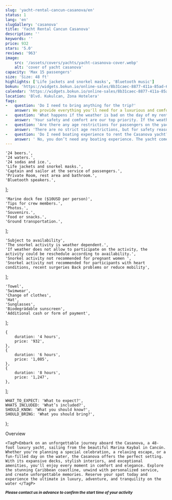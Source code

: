 ```yaml
---
slug: 'yacht-rental-cancun-casanova/en'
status: 1
lang: 'en'
slugGallery: 'casanova'
title: 'Yacht Rental Cancun Casanova'
description: ''
keywords: ''
price: 932
stars: '5.0'
reviews: '963'
image: 
    src: '/assets/covers/yachts/yacht-casanova-cover.webp'
    alt: 'cover of yacht casanova'
capacity: 'Max 15 passengers'
size: 'Size: 48 ft'
highlights: ['Life jackets and snorkel masks', 'Bluetooth music']
bokun: 'https://widgets.bokun.io/online-sales/8b31caec-8877-411a-85ad-682828170619/experience/949734?partialView=1'
calendar: 'https://widgets.bokun.io/online-sales/8b31caec-8877-411a-85ad-682828170619/experience-calendar/949734'
location: 'Blvd. Kukulcan, Zona Hotelera'
faqs:
-   question: 'Do I need to bring anything for the trip?'
    answer: We provide everything you'll need for a luxurious and comfortable experience. However, we recommend bringing sunscreen, a hat, and any personal items you'd like for the day. If you're planning on swimming or snorkeling, feel free to bring swimwear and towels, though these can also be provided.
-   question: 'What happens if the weather is bad on the day of my rental?'
    answer: 'Your safety and comfort are our top priority. If the weather conditions are unsafe, we will work with you to reschedule your booking or offer alternative options. We monitor weather forecasts closely to ensure the best experience possible.'
-   question: 'Are there any age restrictions for passengers on the yacht?'
    answer: 'There are no strict age restrictions, but for safety reasons, we recommend that young children be accompanied by a responsible adult. The yacht is equipped with safety features, including life vests, to ensure a secure experience for all guests.'
-   question: 'Do I need boating experience to rent the Casanova yacht?'
    answer: ' No, you don’t need any boating experience. The yacht comes with a professional crew to handle all aspects of navigation, ensuring a smooth and enjoyable journey for you and your guests.'
---
```



    '24 beers.',
    '24 waters.',
    '24 sodas and ice.',
    'Life jackets and snorkel masks.',
    'Captain and sailor at the service of passengers.',
    'Private Room, rest area and bathroom.',
    'Bluetooth speakers.',
];

    'Marine dock fee ($10USD per person)',
    'Tips for crew members.',
    'Photos.',
    'Souvenirs.',
    'Food or snacks.',
    'Ground transportation.',
];

    'Subject to availability',
    'The snorkel activity is weather dependent.',
    'If weather does not allow to participate on the activity, the activity could be reschedule according to availability.',
    'Snorkel activity not recommended for pregnant women ',
    'Snorkel activity not recommended for participants with heart conditions, recent surgeries Back problems or reduce mobility',
];

    'Towel',
    'Swimwear',
    'Change of clothes',
    'Hat',
    'Sunglasses',
    'Biodegrádable sunscreen',
    'Additional cash or form of payment',
];

    {
        duration: '4 hours',
        price: '932',
    },
    {
        duration: '6 hours',
        price: '1,085',
    },
    {
        duration: '8 hours',
        price: '1,247',
    },
];

    WHAT_TO_EXPECT: 'What to expect?',
    WHATS_INCLUDED: 'What’s included?',
    SHOULD_KNOW: 'What you should know?',
    SHOULD_BRING: 'What you should bring?',
};

<TabPricesYacht client:visible infoPrices={infoPrices} lang={frontmatter.lang} />

<Accordion client:visible title={titles.WHAT_TO_EXPECT} idHash="whatToExpect">
    <TagH2>Overview </TagH2>

    <TagP>Embark on an unforgettable journey aboard the Casanova, a 48-foot luxury yacht, sailing from the beautiful Marina Kaybal in Cancún. Whether you're planning a special celebration, a relaxing escape, or a fun-filled day on the water, the Casanova offers the perfect setting. With its expansive decks, stylish interiors, and exceptional amenities, you'll enjoy every moment in comfort and elegance. Explore the stunning Caribbean coastline, unwind with personalized service, and create unforgettable memories. Reserve your spot today and experience the ultimate in luxury, adventure, and tranquility on the water </TagP>
</Accordion>

<Accordion client:visible title={titles.WHATS_INCLUDED} idHash="whatsIncluded">
    <Inclusions includes={includes} notIncludes={notIncludes} />
    <TagP><em><strong><small>Please contact us in advance to confirm the start time of your activity</small></strong></em></TagP>
</Accordion>

<Accordion client:visible title={titles.SHOULD_KNOW} idHash="whatYouShouldKnow">
    <ShouldKnow shouldKnow={shouldKnow} />
</Accordion>

<Accordion client:visible title={titles.SHOULD_BRING} idHash="whatYouShouldBring">
    <ShouldBring shouldBring={shouldBring} />
</Accordion>